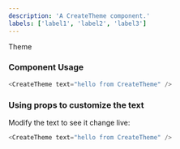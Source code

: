 ```yaml
---
description: 'A CreateTheme component.'
labels: ['label1', 'label2', 'label3']
---
```


Theme 


### Component Usage

```js
<CreateTheme text="hello from CreateTheme" />
```

### Using props to customize the text

Modify the text to see it change live:

```js
<CreateTheme text="hello from CreateTheme" />
```
